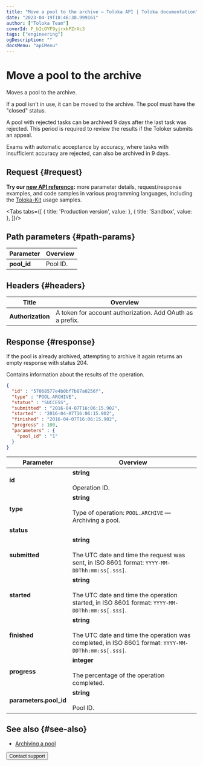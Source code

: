```yaml
---
title: "Move a pool to the archive — Toloka API | Toloka documentation"
date: "2023-04-19T10:46:38.999161"
author: ["Toloka Team"]
coverId: F_bIcOYF9yjrxkPZrXc3
tags: ["engineering"]
ogDescription: ""
docsMenu: "apiMenu"
---
```



# Move a pool to the archive

<Announce/>

Moves a pool to the archive.

If a pool isn't in use, it can be moved to the archive. The pool must have the "closed" status.

A pool with rejected tasks can be archived 9 days after the last task was rejected. This period is required to review the results if the Toloker submits an appeal.

Exams with automatic acceptance by accuracy, where tasks with insufficient accuracy are rejected, can also be archived in 9 days.

## Request {#request}

<Note mode="tip" title="Tip">

**Try our [new API reference](https://toloka.ai/docs/api/api-reference/#post-/pools/-id-/archive):** more parameter details, request/response examples, and code samples in various programming languages, including the [Toloka-Kit](/docs/toloka-kit/) usage samples.

</Note>

<Tabs tabs={[
  { title: 'Production version', value: <ArchivePoolList1/> },
  { title: 'Sandbox', value: <ArchivePoolList2/> },
]}/>

## Path parameters {#path-params}

Parameter | Overview
----- | -----
**pool_id** | Pool ID.

## Headers {#headers}

Title | Overview
----- | -----
**Authorization** | A token for account authorization. Add OAuth as a prefix.

## Response {#response}

<Note mode="note" title="Note">

If the pool is already archived, attempting to archive it again returns an empty response with status 204.

</Note>

Contains information about the results of the operation.

```json
{
  "id" : "57068577e4b0bf7b07a0256f",
  "type" : "POOL.ARCHIVE",
  "status" : "SUCCESS",
  "submitted" : "2016-04-07T16:06:15.902",
  "started" : "2016-04-07T16:06:15.902",
  "finished" : "2016-04-07T16:06:15.902",
  "progress" : 100,
  "parameters" : {
    "pool_id" : "1"
  }
}
```

Parameter | Overview
----- | -----
**id** | **string**<br/><br/>Operation ID.
**type** | **string**<br/><br/>Type of operation: `POOL.ARCHIVE` — Archiving a pool.
**status** | <ArchivePoolTable1/>
**submitted** | **string**<br/><br/>The UTC date and time the request was sent, in ISO 8601 format: `YYYY-MM-DDThh:mm:ss[.sss]`.
**started** | **string**<br/><br/>The UTC date and time the operation started, in ISO 8601 format: `YYYY-MM-DDThh:mm:ss[.sss]`.
**finished** | **string**<br/><br/>The UTC date and time the operation was completed, in ISO 8601 format: `YYYY-MM-DDThh:mm:ss[.sss]`.
**progress** | **integer**<br/><br/>The percentage of the operation completed.
**parameters.pool_id** | **string**<br/><br/>Pool ID.

## See also {#see-also}

- [Archiving a pool](/docs/guide/pool-archive)

<Button themeColor="light" view="default" size="l" type="link" url="/docs/guide/troubleshooting/support?form-source=api-archive-pool">Contact support</Button>